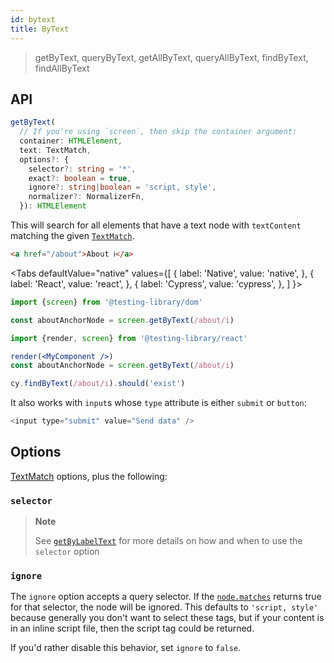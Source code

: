 ```yaml
---
id: bytext
title: ByText
---
```



> getByText, queryByText, getAllByText, queryAllByText, findByText, findAllByText

## API

```typescript
getByText(
  // If you're using `screen`, then skip the container argument:
  container: HTMLElement,
  text: TextMatch,
  options?: {
    selector?: string = '*',
    exact?: boolean = true,
    ignore?: string|boolean = 'script, style',
    normalizer?: NormalizerFn,
  }): HTMLElement
```

This will search for all elements that have a text node with `textContent` matching the given [`TextMatch`](queries/about.mdx#textmatch).

```html
<a href="/about">About ℹ️</a>
```

<Tabs defaultValue="native" values={[ { label: 'Native', value: 'native', }, {
label: 'React', value: 'react', }, { label: 'Cypress', value: 'cypress', }, ] }>
<TabItem value="native">

```js
import {screen} from '@testing-library/dom'

const aboutAnchorNode = screen.getByText(/about/i)
```

  </TabItem>
  <TabItem value="react">

```jsx
import {render, screen} from '@testing-library/react'

render(<MyComponent />)
const aboutAnchorNode = screen.getByText(/about/i)
```

  </TabItem>
  <TabItem value="cypress">

```js
cy.findByText(/about/i).should('exist')
```

  </TabItem>
  </Tabs>

It also works with `input`s whose `type` attribute is either `submit` or `button`:

```js
<input type="submit" value="Send data" />
```

## Options

[TextMatch](queries/about.mdx#textmatch) options, plus the following:

### `selector`

> **Note**
> 
> See [`getByLabelText`](queries/bylabeltext.mdx#selector) for more details on how and when to use the `selector` option

### `ignore`

The `ignore` option accepts a query selector. If the [`node.matches`](https://developer.mozilla.org/en-US/docs/Web/API/Element/matches) returns true for that selector, the node will be ignored. This defaults to `'script, style'` because generally you don't want to select these tags, but if your content is in an inline script file, then the script tag could be returned.

If you'd rather disable this behavior, set `ignore` to `false`.
